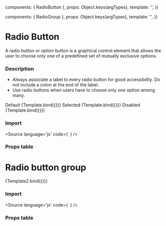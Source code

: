 

  components: { RadioButton },
  props:      Object.keys(argTypes),
  template:   '<RadioButton v-bind="$props" />',
})

  components: { RadioGroup },
  props:      Object.keys(argTypes),
  template:   '<RadioGroup v-bind="$props" />',
})

<Meta title="Components/Form/RadioButton" />

# Radio Button
A radio button or option button is a graphical control element that allows the user to choose only one of a predefined set of mutually exclusive options.

### Description

- Always associate a label to every radio button for good accessibility. Do not include a colon at the end of the label.
- Use radio buttons when users have to choose only one option among many.


<Canvas columns={2}>
  Default
  <Story
    name="Default"
    args={{
      label: 'Kubernetes',
      val: true,
    }}>
    {Template.bind({})}
  </Story>
  Selected
  <Story
    name="Selected"
    args={{
      label: 'Kubernetes',
      val: true,
      value: true
    }}>
    {Template.bind({})}
  </Story>
  Disabled
  <Story
    name="Disabled"
    args={{
      label: 'Kubernetes',
      val: true,
      disabled: true
    }}>
    {Template.bind({})}
  </Story>
</Canvas>

### Import

<Source
  language='js'
  code={`
  `}
/>

### Props table

<ArgsTable of={RadioButton} />


# Radio button group


<Canvas>
  <Story
    name="RadioGroup"
    args={{
      name: 'RadioGroup',
      label: 'Choose one of the following theme',
      options: ["Custom", "Dark", "Light"],
      row: false
    }}>
    {Template2.bind({})}
  </Story>
</Canvas>

### Import

<Source
  language='js'
  code={`
  `}
/>

### Props table

<ArgsTable of={RadioGroup} />
